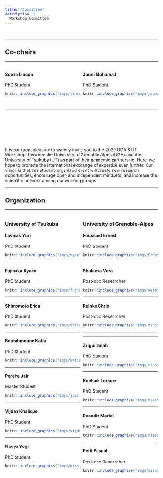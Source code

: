 ```yaml
---
title: "Committee"
description: |
  Workshop Committee
---
```


<br/>

-----

## Co-chairs

-----

<div>

<div style="width: 49%; float: left"> 

#### Souza	Lincon	
PhD Student
```r
knitr::include_graphics("imgs/lincon.jpg")
```

</div>

<div style="width: 49%; float: right"> 

#### Jouni	Mohamad
PhD	Student
```r
knitr::include_graphics("imgs/jouni.jpg")
```

</div>

<br/>

<br/>
<br/>

<br/>
<br/>
<br/>



-----

<br/>

<br/>
<br/>

<br/>



It is our great pleasure to warmly invite you to the 2020 UGA & UT Workshop, between the University of Grenoble Alpes (UGA) and the University of Tsukuba (UT) as part of their academic partnership. Here, we hope to promote the international exchange of expertise even further. Our vision is that this student-organized event will create new research opportunities, encourage open and independent mindsets, and increase the scientific network among our working groups.





-----

## Organization

-----

<div style="width: 49%; float: left;"> 

### University of Tsukuba

#### Lavinas Yuri
PhD Student
```r
knitr::include_graphics("imgs/myself3.png")
```

-----

#### Fujinaka	Ayano
PhD Student 
```r
knitr::include_graphics("imgs/fujinaka.png")
```

-----

#### Shimomoto Erica	
PhD	Student
```r
knitr::include_graphics("imgs/erica.jpg")
```

-----


#### Bourahmoune Katia
PhD	Student
```r
knitr::include_graphics("imgs/katia2.png")
```

-----


#### Pereira Jair
Master	Student
```r
knitr::include_graphics("imgs/jair.jpeg")
```

-----


#### Vijdan	Khalique 	
PhD	Student
```r
knitr::include_graphics("imgs/vijdan.jpg")
```

-----

#### Naoya Sogi
PhD	Student
```r
knitr::include_graphics("imgs/missing_avatar.svg")
```

</div>

<div style="width: 49%; float: right;"> 

### University of Grenoble-Alpes

#### Foussard	Ernest
PhD Student
```r
knitr::include_graphics("imgs/Ernest.jpg")
```

-----


#### Shalaeva	Vera
Post-doc Researcher
```r
knitr::include_graphics("imgs/vera")
```

-----

#### Reinke Chris
Post-doc Researcher
```r
knitr::include_graphics("imgs/missing_avatar.svg")
```


-----

<!-- #### Guhur Pierre-Louis -->
<!-- PhD	Student -->
<!-- ```{r GUHUR, echo=FALSE, out.width = '40%', fig.align='left'} -->
<!-- knitr::include_graphics("imgs/missing_avatar.svg") -->
<!-- ``` -->

-----

#### Zrigui	Salah
PhD	Student
```r
knitr::include_graphics("imgs/missing_avatar.svg")
```

-----

#### Koelsch Loriane
PhD Student
```r
knitr::include_graphics("imgs/missing_avatar.svg")
```

-----

#### Resediz	Mariel
PhD Student
```r
knitr::include_graphics("imgs/missing_avatar.svg")
```

-----

#### Petit	Pascal
Post-doc Researcher
```r
knitr::include_graphics("imgs/missing_avatar.svg")
```



</div>
